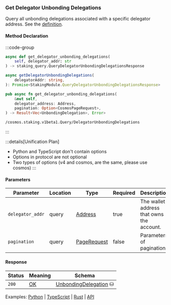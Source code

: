 ### Get Delegator Unbonding Delegations

Query all unbonding delegations associated with a specific delegator address. See the [definition](https://github.com/cosmos/cosmos-sdk/tree/main/x/staking#delegatorunbondingdelegations).

#### Method Declaration

:::code-group

```python [Python]
async def get_delegator_unbonding_delegations(
    self, delegator_addr: str
) -> staking_query.QueryDelegatorUnbondingDelegationsResponse
```

```typescript [TypeScript]
async getDelegatorUnbondingDelegations(
    delegatorAddr: string,
): Promise<StakingModule.QueryDelegatorUnbondingDelegationsResponse>
```

```rust [Rust]
pub async fn get_delegator_unbonding_delegations(
    &mut self,
    delegator_address: Address,
    pagination: Option<CosmosPageRequest>,
) -> Result<Vec<UnbondingDelegation>, Error>
```

```url [API]
/cosmos.staking.v1beta1.Query/DelegatorUnbondingDelegations
```

:::

:::details[Unification Plan]
- Python and TypeScript don't contain options
- Options in protocol are not optional
- Two types of options (v4 and cosmos, are the same, please use cosmos)
:::

#### Parameters

| Parameter        | Location | Type          | Required | Description                                  |
| ---------------- | -------- | ------------- | -------- | -------------------------------------------- |
| `delegator_addr` | query    | [Address]     | true     | The wallet address that owns the account.    |
| `pagination`     | query    | [PageRequest] | false    | Parameters of pagination.                    |

#### Response

| Status | Meaning | Schema                  |
| ------ | ------- | ----------------------- |
| `200`  | [OK]    | [UnbondingDelegation] ⛁ |

Examples: [Python] | [TypeScript] | [Rust] | [API]

[Python]: https://github.com/dydxprotocol/v4-clients/blob/3e8c7e1b960291b7ef273962d374d9934a5c4d33/v4-client-py-v2/examples/validator_get_example.py#L150
[TypeScript]: https://github.com/dydxprotocol/v4-clients/blob/3e8c7e1b960291b7ef273962d374d9934a5c4d33/v4-client-js/examples/validator_get_example.ts#L113
[Rust]: https://github.com/dydxprotocol/v4-clients/blob/3e8c7e1b960291b7ef273962d374d9934a5c4d33/v4-client-rs/client/examples/validator_get.rs#L98
[API]: https://test-dydx-rest.kingnodes.com/cosmos/staking/v1beta1/delegators/dydx14zzueazeh0hj67cghhf9jypslcf9sh2n5k6art/unbonding_delegations

[Address]: /types/address
[OK]: /types/ok
[PageRequest]: /types/page_request
[UnbondingDelegation]: /types/unbonding_delegations
